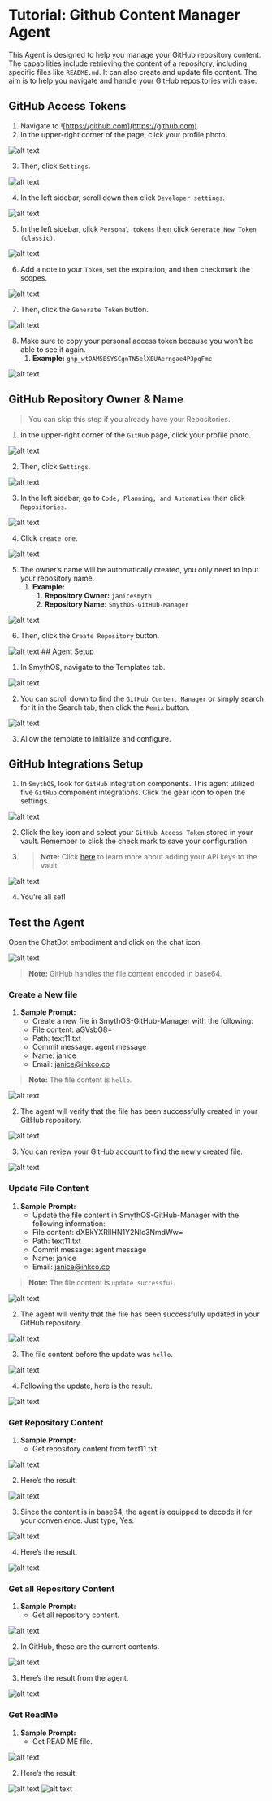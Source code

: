
# Tutorial: Github Content Manager Agent

This Agent is designed to help you manage your GitHub repository content. The capabilities include retrieving the content of a repository, including specific files like `README.md`. It can also create and update file content. The aim is to help you navigate and handle your GitHub repositories with ease.

<YouTube videoId="HCzyC1vAd7Q" title="SmythOS - Github Content Manager Agent" />

## GitHub Access Tokens

1. Navigate to ![https://github.com](https://github.com).
2. In the upper-right corner of the page, click your profile photo.

<Image src="/img/github_content_manager/Image 1.png" alt="alt text"/>

3. Then, click `Settings`.

<Image src="/img/github_content_manager/Image 2.png" alt="alt text"/>

4. In the left sidebar, scroll down then click `Developer settings`.

<Image src="/img/github_content_manager/Image 3.png" alt="alt text"/>

5. In the left sidebar, click `Personal tokens` then click `Generate New Token (classic)`.

<Image src="/img/github_content_manager/Image 4.png" alt="alt text"/>

6. Add a note to your `Token`, set the expiration, and then checkmark the scopes.

<Image src="/img/github_content_manager/Image 5.png" alt="alt text"/>

7. Then, click the `Generate Token` button.

<Image src="/img/github_content_manager/Image 6.png" alt="alt text"/>

8. Make sure to copy your personal access token because you won’t be able to see it again.
   1. **Example:** `ghp_wtOAM5BSYSCgnTN5elXEUAerngae4P3pqFmc`

<Image src="/img/github_content_manager/Image 7.png" alt="alt text"/>

## GitHub Repository Owner & Name

> You can skip this step if you already have your Repositories.

1. In the upper-right corner of the `GitHub` page, click your profile photo.

<Image src="/img/github_content_manager/Image 8.png" alt="alt text"/>

2. Then, click `Settings`.

<Image src="/img/github_content_manager/Image 9.png" alt="alt text"/>

3. In the left sidebar, go to `Code, Planning, and Automation` then click `Repositories`.

<Image src="/img/github_content_manager/Image 10.png" alt="alt text"/>

4. Click `create one`.

<Image src="/img/github_content_manager/Image 11.png" alt="alt text"/>

5. The owner’s name will be automatically created, you only need to input your repository name.
   1. **Example:**
      1. **Repository Owner:** `janicesmyth`
      2. **Repository Name:** `SmythOS-GitHub-Manager`

<Image src="/img/github_content_manager/Image 12.png" alt="alt text"/>

6. Then, click the  `Create Repository` button.

<Image src="/img/github_content_manager/Image 13.png" alt="alt text"/>
## Agent Setup

1. In SmythOS, navigate to the Templates tab.

<Image src="/img/github_content_manager/Image 14.png" alt="alt text"/>

2. You can scroll down to find the `GitHub Content Manager` or simply search for it in the Search tab, then click the `Remix` button.

<Image src="/img/github_content_manager/Image 15.png" alt="alt text"/>

3. Allow the template to initialize and configure.

## GitHub Integrations Setup

1. In `SmythOS`, look for `GitHub` integration components. This agent utilized five `GitHub` component integrations. Click the gear icon to open the settings.

<Image src="/img/github_content_manager/Image 16.png" alt="alt text"/>

2. Click the key icon and select your `GitHub Access Token` stored in your vault. Remember to click the check mark to save your configuration.
3. >**Note:** Click [here](https://app.smythos.com/doc/#/vault/keysManagement?id=keys) to learn more about adding your API keys to the vault.

<Image src="/img/github_content_manager/Image 17.png" alt="alt text"/>

4. You’re all set!

## Test the Agent

Open the ChatBot embodiment and click on the chat icon.

<Image src="/img/github_content_manager/Image 18.png" alt="alt text"/>

> **Note:** GitHub handles the file content encoded in base64.

### Create a New file

1. **Sample Prompt:**
   - Create a new file in SmythOS-GitHub-Manager with the following:
   - File content: aGVsbG8=
   - Path: text11.txt
   - Commit message: agent message
   - Name: janice
   - Email: janice@inkco.co

> **Note:** The file content is `hello`.

<Image src="/img/github_content_manager/Image 19.png" alt="alt text"/>

2. The agent will verify that the file has been successfully created in your GitHub repository.

<Image src="/img/github_content_manager/Image 20.png" alt="alt text"/>

3. You can review your GitHub account to find the newly created file.

<Image src="/img/github_content_manager/Image 21.png" alt="alt text"/>

### Update File Content

1. **Sample Prompt:**
   - Update the file content in SmythOS-GitHub-Manager with the following information:
   - File content: dXBkYXRlIHN1Y2Nlc3NmdWw=
   - Path: text11.txt
   - Commit message: agent message
   - Name: janice
   - Email: janice@inkco.co

> **Note:** The file content is `update successful`.

<Image src="/img/github_content_manager/Image 22.png" alt="alt text"/>

2. The agent will verify that the file has been successfully updated in your GitHub repository.

<Image src="/img/github_content_manager/Image 23.png" alt="alt text"/>

3. The file content before the update was `hello`.

<Image src="/img/github_content_manager/Image 24.png" alt="alt text"/>

4. Following the update, here is the result.

<Image src="/img/github_content_manager/Image 25.png" alt="alt text"/>

### Get Repository Content

1. **Sample Prompt:**
   - Get repository content from text11.txt

<Image src="/img/github_content_manager/Image 26.png" alt="alt text"/>

2. Here’s the result.

<Image src="/img/github_content_manager/Image 27.png" alt="alt text" />

3. Since the content is in base64, the agent is equipped to decode it for your convenience. Just type, Yes.

<Image src="/img/github_content_manager/Image 28.png" alt="alt text" />

4. Here’s the result.

<Image src="/img/github_content_manager/Image 29.png" alt="alt text" />

### Get all Repository Content

1. **Sample Prompt:**
   - Get all repository content.

<Image src="/img/github_content_manager/Image 30.png" alt="alt text" />

2. In GitHub, these are the current contents.

<Image src="/img/github_content_manager/Image 31.png" alt="alt text" />

3. Here’s the result from the agent.

<Image src="/img/github_content_manager/Image 32.png" alt="alt text" />

### Get ReadMe

1. **Sample Prompt:**
   - Get READ ME file.

<Image src="/img/github_content_manager/Image 33.png" alt="alt text" />

2. Here’s the result.

<Image src="/img/github_content_manager/Image 34.png" alt="alt text" />

<Image src="/img/github_content_manager/Image 35.png" alt="alt text" />
